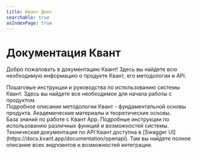 ```yaml
---
title: Квант Докс
searchable: true
asIndexPage: true
---
```


# Документация Квант

<p className="text-center">
  Добро пожаловать в документацию Квант! Здесь вы найдете всю необходимую
  информацию о продукте Квант, его методологии и API.
</p>


<Section>
  <Book
    title="Начало работы"
    color="oklch(85% 0.1 120)"
    link="/getting-started"
    width={200}
    textured
  />
  Пошаговые инструкции и руководства по использованию системы Квант. Здесь вы
  найдете все необходимое для начала работы с продуктом.
</Section>

<Section>
  <Book
    title="Методология"
    color="oklch(85% 0.1 250)"
    link="/methodology"
    width={150}
    textured
  />
  Подробное описание методологии Квант - фундаментальной основы продукта.
  Академические материалы и теоретические основы.
</Section>

<Section>
  <Book
    title="Справочник"
    color="oklch(85% 0.1 180)"
    link="/reference"
    width={150}
    textured
  />
  База знаний по работе с Квант App. Подробные инструкции по использованию
  различных функций и возможностей системы.
</Section>

<Section>
  <Book
    title="API Документация"
    color="oklch(85% 0.1 300)"
    link="https://docs.kvant.app/documentation/openapi"
    width={150}
    textured
  />
  Техническая документация по API Квант доступна в [Swagger
  UI](https://docs.kvant.app/documentation/openapi). Там вы найдете полное
  описание всех эндпоинтов и возможностей интеграции.
</Section>
